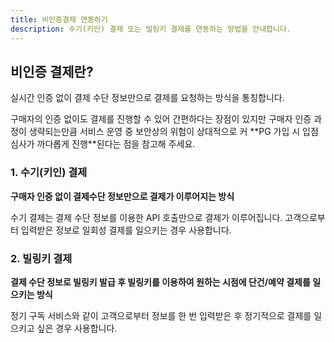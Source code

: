 ```yaml
---
title: 비인증결제 연동하기
description: 수기(키인) 결제 또는 빌링키 결제를 연동하는 방법을 안내합니다.
---
```




## 비인증 결제란?

실시간 인증 없이 결제 수단 정보만으로 결제를 요청하는 방식을 통칭합니다.

<Hint style="info">
구매자의 인증 없이도 결제를 진행할 수 있어 간편하다는 장점이 있지만 구매자 인증 과정이 생략되는만큼 서비스 운영 중 보안상의 위험이 상대적으로 커 **PG 가입 시 입점 심사가 까다롭게 진행**된다는 점을 참고해 주세요.

</Hint>

### 1. 수기(키인) 결제

**구매자 인증 없이 결제수단 정보만으로 결제가 이루어지는 방식**

수기 결제는 결제 수단 정보를 이용한 API 호출만으로 결제가 이루어집니다. 고객으로부터 입력받은 정보로 일회성 결제를 일으키는 경우 사용합니다.

### 2. 빌링키 결제

**결제 수단 정보로 빌링키 발급 후 빌링키를 이용하여 원하는 시점에 단건/예약 결제를 일으키는 방식**

정기 구독 서비스와 같이 고객으로부터 정보를 한 번 입력받은 후 정기적으로 결제를 일으키고 싶은 경우 사용합니다.
